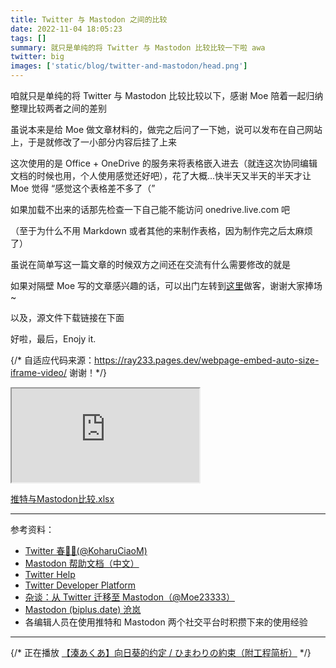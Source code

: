 ```yaml
---
title: Twitter 与 Mastodon 之间的比较
date: 2022-11-04 18:05:23
tags: []
summary: 就只是单纯的将 Twitter 与 Mastodon 比较比较一下啦 awa
twitter: big
images: ['static/blog/twitter-and-mastodon/head.png']
---
```


咱就只是单纯的将 Twitter 与 Mastodon 比较比较以下，感谢 Moe 陪着一起归纳整理比较两者之间的差别

虽说本来是给 Moe 做文章材料的，做完之后问了一下她，说可以发布在自己网站上，于是就修改了一小部分内容后挂了上来

这次使用的是 Office + OneDrive 的服务来将表格嵌入进去（就连这次协同编辑文档的时候也用，个人使用感觉还好吧），花了大概...快半天又半天的半天才让 Moe 觉得 “感觉这个表格差不多了（”

如果加载不出来的话那先检查一下自己能不能访问 onedrive.live.com 吧

（至于为什么不用 Markdown 或者其他的来制作表格，因为制作完之后太麻烦了）

虽说在简单写这一篇文章的时候双方之间还在交流有什么需要修改的就是

如果对隔壁 Moe 写的文章感兴趣的话，可以出门左转到[这里](https://moe23333.vercel.app/posts/twitter-to-mastodon)做客，谢谢大家捧场~

以及，源文件下载链接在下面

好啦，最后，Enojy it.

{/* 自适应代码来源：https://ray233.pages.dev/webpage-embed-auto-size-iframe-video/ 
谢谢！*/}

<div style={{ 'paddingTop': '56.25%', position: 'relative'}}>
  <iframe src="https://onedrive.live.com/embed?cid=4A8148EC7FFBF4D4&resid=4A8148EC7FFBF4D4%215734&authkey=AMfo7VhuO2qliQ0&em=2" style={{'position': 'absolute', 'height': '100%', 'width': '100%', 'top': '0', 'left': '0'}}></iframe>
</div>

[推特与Mastodon比较.xlsx](static/blog/推特与Mastodon比较.xlsx)

---

参考资料：

- [Twitter 春🦊🌹(@KoharuCiaoM)](https://web.archive.org/web/20201213094030/https://twitter.com/KoharuCiaoM/status/1338056076902592513)
- [Mastodon 帮助文档（中文）](https://docs.joinmastodon.org/zh-cn/)
- [Twitter Help](https://help.twitter.com)
- [Twitter Developer Platform](https://developer.twitter.com/zh-cn/docs)
- [杂谈：从 Twitter 迁移至 Mastodon（@Moe23333）](https://moe23333.vercel.app/posts/twitter-to-mastodon)
- [Mastodon (biplus.date) 沧岚](https://mastodon.social/@Moe23333/109286982956728232)
- 各编辑人员在使用推特和 Mastodon 两个社交平台时积攒下来的使用经验

---

{/* 正在播放 [【湊あくあ】向日葵的约定 / ひまわりの約束（附工程简析）](https://www.bilibili.com/video/av755229443/) */}